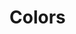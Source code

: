 
<Meta title="Core/Colors" />

# Colors

<ColorPalette>
  <ColorItem
    title="Neutral"
    colors={{
      "neutral-0": "#E6E6E6",
      "neutral-1": "#CFCFCF",
      "neutral-2": "#B8B8B8",
      "neutral-3": "#A1A1A1",
      "neutral-4": "#8A8A8A",
      "neutral-5": "#737373",
      "neutral-6": "#5C5C5C",
      "neutral-7": "#454545",
      "neutral-8": "#2E2E2E",
      "neutral-9": "#171717",
    }}
  />
  <ColorItem title="Black" colors={{ black: "#000000" }} />
  <ColorItem title="White" colors={{ white: "#FFFFFF" }} />
</ColorPalette>
